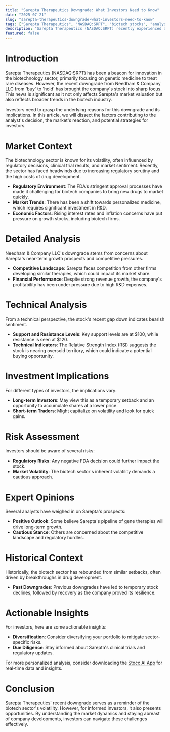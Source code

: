 ```yaml
---
title: "Sarepta Therapeutics Downgrade: What Investors Need to Know"
date: "2025-07-21"
slug: "sarepta-therapeutics-downgrade-what-investors-need-to-know"
tags: ["Sarepta Therapeutics", "NASDAQ:SRPT", "biotech stocks", "analyst downgrade", "investment strategies", "stock market analysis", "market trends"]
description: "Sarepta Therapeutics (NASDAQ:SRPT) recently experienced a significant drop in its stock price following an analyst downgrade from Needham & Company LLC, moving from a 'buy' to a 'hold' rating. This change has caused ripples in the market, reflecting broader industry trends and impacting retail investors' strategies. In this comprehensive analysis, we delve into the reasons behind the downgrade, the market's reaction, and the potential implications for investors. We'll explore the technical and fundamental aspects of Sarepta's performance, provide expert insights, and assess the risks involved. Whether you're a seasoned investor or new to the biotech sector, understanding these dynamics is crucial for making informed investment decisions. We'll also offer actionable insights and strategies for navigating this development, ensuring you're equipped to manage your portfolio effectively in the face of market volatility."
featured: false
---
```


# Introduction
Sarepta Therapeutics (NASDAQ:SRPT) has been a beacon for innovation in the biotechnology sector, primarily focusing on genetic medicine to treat rare diseases. However, the recent downgrade from Needham & Company LLC from 'buy' to 'hold' has brought the company's stock into sharp focus. This news is significant as it not only affects Sarepta's market valuation but also reflects broader trends in the biotech industry.

Investors need to grasp the underlying reasons for this downgrade and its implications. In this article, we will dissect the factors contributing to the analyst's decision, the market's reaction, and potential strategies for investors.

# Market Context
The biotechnology sector is known for its volatility, often influenced by regulatory decisions, clinical trial results, and market sentiment. Recently, the sector has faced headwinds due to increasing regulatory scrutiny and the high costs of drug development.

- **Regulatory Environment**: The FDA's stringent approval processes have made it challenging for biotech companies to bring new drugs to market quickly.
- **Market Trends**: There has been a shift towards personalized medicine, which requires significant investment in R&D.
- **Economic Factors**: Rising interest rates and inflation concerns have put pressure on growth stocks, including biotech firms.

# Detailed Analysis
Needham & Company LLC's downgrade stems from concerns about Sarepta's near-term growth prospects and competitive pressures.

- **Competitive Landscape**: Sarepta faces competition from other firms developing similar therapies, which could impact its market share.
- **Financial Performance**: Despite strong revenue growth, the company's profitability has been under pressure due to high R&D expenses.

# Technical Analysis
From a technical perspective, the stock's recent gap down indicates bearish sentiment.

- **Support and Resistance Levels**: Key support levels are at $100, while resistance is seen at $120.
- **Technical Indicators**: The Relative Strength Index (RSI) suggests the stock is nearing oversold territory, which could indicate a potential buying opportunity.

# Investment Implications
For different types of investors, the implications vary:

- **Long-term Investors**: May view this as a temporary setback and an opportunity to accumulate shares at a lower price.
- **Short-term Traders**: Might capitalize on volatility and look for quick gains.

# Risk Assessment
Investors should be aware of several risks:

- **Regulatory Risks**: Any negative FDA decision could further impact the stock.
- **Market Volatility**: The biotech sector's inherent volatility demands a cautious approach.

# Expert Opinions
Several analysts have weighed in on Sarepta's prospects:

- **Positive Outlook**: Some believe Sarepta's pipeline of gene therapies will drive long-term growth.
- **Cautious Stance**: Others are concerned about the competitive landscape and regulatory hurdles.

# Historical Context
Historically, the biotech sector has rebounded from similar setbacks, often driven by breakthroughs in drug development.

- **Past Downgrades**: Previous downgrades have led to temporary stock declines, followed by recovery as the company proved its resilience.

# Actionable Insights
For investors, here are some actionable insights:

- **Diversification**: Consider diversifying your portfolio to mitigate sector-specific risks.
- **Due Diligence**: Stay informed about Sarepta's clinical trials and regulatory updates.

For more personalized analysis, consider downloading the [Stocx AI App](https://stocx.co) for real-time data and insights.

# Conclusion
Sarepta Therapeutics' recent downgrade serves as a reminder of the biotech sector's volatility. However, for informed investors, it also presents opportunities. By understanding the market dynamics and staying abreast of company developments, investors can navigate these challenges effectively.
